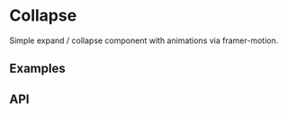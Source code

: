 
# Collapse
Simple expand / collapse component with animations via framer-motion.

## Examples
<StoryRenderer path="components/Collapse.story.tsx" name="Simple" storybookKey="components-layout-collapse--simple" />

## API
<PropsTable name="Collapse" />

